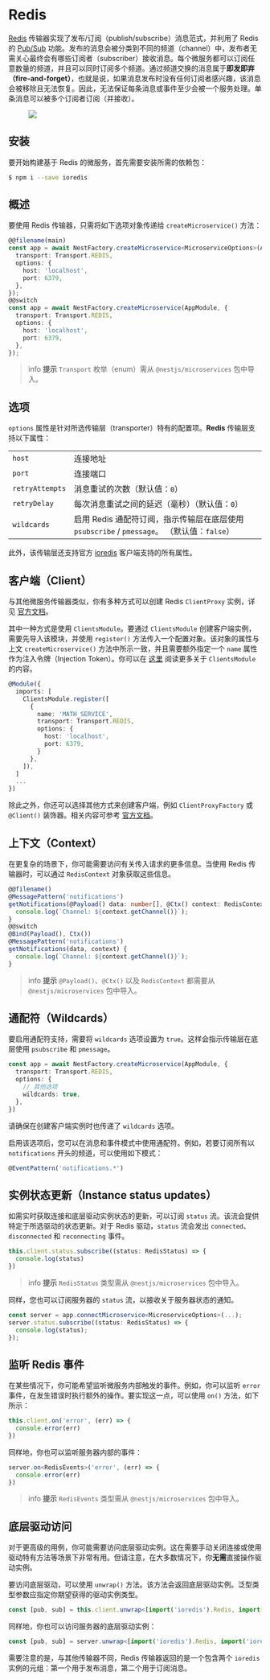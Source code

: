 # Redis

[Redis](https://redis.io/) 传输器实现了发布/订阅（publish/subscribe）消息范式，并利用了 Redis 的 [Pub/Sub](https://redis.io/topics/pubsub) 功能。发布的消息会被分类到不同的频道（channel）中，发布者无需关心最终会有哪些订阅者（subscriber）接收消息。每个微服务都可以订阅任意数量的频道，并且可以同时订阅多个频道。通过频道交换的消息属于**即发即弃（fire-and-forget）**，也就是说，如果消息发布时没有任何订阅者感兴趣，该消息会被移除且无法恢复。因此，无法保证每条消息或事件至少会被一个服务处理。单条消息可以被多个订阅者订阅（并接收）。

<figure>
  <img class="illustrative-image" src="/assets/Redis_1.png" />
</figure>

## 安装

要开始构建基于 Redis 的微服务，首先需要安装所需的依赖包：

```bash
$ npm i --save ioredis
```

## 概述

要使用 Redis 传输器，只需将如下选项对象传递给 `createMicroservice()` 方法：

```ts
@@filename(main)
const app = await NestFactory.createMicroservice<MicroserviceOptions>(AppModule, {
  transport: Transport.REDIS,
  options: {
    host: 'localhost',
    port: 6379,
  },
});
@@switch
const app = await NestFactory.createMicroservice(AppModule, {
  transport: Transport.REDIS,
  options: {
    host: 'localhost',
    port: 6379,
  },
});
```

> info **提示** `Transport` 枚举（enum）需从 `@nestjs/microservices` 包中导入。

## 选项

`options` 属性是针对所选传输层（transporter）特有的配置项。<strong>Redis</strong> 传输层支持以下属性：

<table>
  <tr>
    <td>
      <code>host</code>
    </td>
    <td>连接地址</td>
  </tr>
  <tr>
    <td>
      <code>port</code>
    </td>
    <td>连接端口</td>
  </tr>
  <tr>
    <td>
      <code>retryAttempts</code>
    </td>
    <td>
      消息重试的次数（默认值：<code>0</code>）
    </td>
  </tr>
  <tr>
    <td>
      <code>retryDelay</code>
    </td>
    <td>
      每次消息重试之间的延迟（毫秒）（默认值：<code>0</code>）
    </td>
  </tr>
  <tr>
    <td>
      <code>wildcards</code>
    </td>
    <td>
      启用 Redis 通配符订阅，指示传输层在底层使用 <code>psubscribe</code> / <code>pmessage</code>。
      （默认值：<code>false</code>）
    </td>
  </tr>
</table>

此外，该传输层还支持官方 [ioredis](https://redis.github.io/ioredis/index.html#RedisOptions) 客户端支持的所有属性。

## 客户端（Client）

与其他微服务传输器类似，你有多种方式可以创建 Redis `ClientProxy` 实例，详见 <a href="https://docs.nestjs.com/microservices/basics#client">官方文档</a>。

其中一种方式是使用 `ClientsModule`。要通过 `ClientsModule` 创建客户端实例，需要先导入该模块，并使用 `register()` 方法传入一个配置对象。该对象的属性与上文 `createMicroservice()` 方法中所示一致，并且需要额外指定一个 `name` 属性作为注入令牌（Injection Token）。你可以在 <a href="https://docs.nestjs.com/microservices/basics#client">这里</a> 阅读更多关于 `ClientsModule` 的内容。

```ts
@Module({
  imports: [
    ClientsModule.register([
      {
        name: 'MATH_SERVICE',
        transport: Transport.REDIS,
        options: {
          host: 'localhost',
          port: 6379,
        }
      },
    ]),
  ]
  ...
})
```

除此之外，你还可以选择其他方式来创建客户端，例如 `ClientProxyFactory` 或 `@Client()` 装饰器。相关内容可参考 <a href="https://docs.nestjs.com/microservices/basics#client">官方文档</a>。

## 上下文（Context）

在更复杂的场景下，你可能需要访问有关传入请求的更多信息。当使用 Redis 传输器时，可以通过 `RedisContext` 对象获取这些信息。

```ts
@@filename()
@MessagePattern('notifications')
getNotifications(@Payload() data: number[], @Ctx() context: RedisContext) {
  console.log(`Channel: ${context.getChannel()}`);
}
@@switch
@Bind(Payload(), Ctx())
@MessagePattern('notifications')
getNotifications(data, context) {
  console.log(`Channel: ${context.getChannel()}`);
}
```

> info **提示** `@Payload()`、`@Ctx()` 以及 `RedisContext` 都需要从 `@nestjs/microservices` 包中导入。

## 通配符（Wildcards）

要启用通配符支持，需要将 `wildcards` 选项设置为 `true`。这样会指示传输层在底层使用 `psubscribe` 和 `pmessage`。

```ts
const app = await NestFactory.createMicroservice(AppModule, {
  transport: Transport.REDIS,
  options: {
    // 其他选项
    wildcards: true,
  },
})
```

请确保在创建客户端实例时也传递了 `wildcards` 选项。

启用该选项后，您可以在消息和事件模式中使用通配符。例如，若要订阅所有以 `notifications` 开头的频道，可以使用如下模式：

```ts
@EventPattern('notifications.*')
```

## 实例状态更新（Instance status updates）

如需实时获取连接和底层驱动实例状态的更新，可以订阅 `status` 流。该流会提供特定于所选驱动的状态更新。对于 Redis 驱动，`status` 流会发出 `connected`、`disconnected` 和 `reconnecting` 事件。

```ts
this.client.status.subscribe((status: RedisStatus) => {
  console.log(status)
})
```

> info **提示** `RedisStatus` 类型需从 `@nestjs/microservices` 包中导入。

同样，您也可以订阅服务器的 `status` 流，以接收关于服务器状态的通知。

```ts
const server = app.connectMicroservice<MicroserviceOptions>(...);
server.status.subscribe((status: RedisStatus) => {
  console.log(status);
});
```

## 监听 Redis 事件

在某些情况下，你可能希望监听微服务内部触发的事件。例如，你可以监听 `error` 事件，在发生错误时执行额外的操作。要实现这一点，可以使用 `on()` 方法，如下所示：

```ts
this.client.on('error', (err) => {
  console.error(err)
})
```

同样地，你也可以监听服务器内部的事件：

```ts
server.on<RedisEvents>('error', (err) => {
  console.error(err)
})
```

> info **提示** `RedisEvents` 类型需从 `@nestjs/microservices` 包中导入。

## 底层驱动访问

对于更高级的用例，你可能需要访问底层驱动实例。这在需要手动关闭连接或使用驱动特有方法等场景下非常有用。但请注意，在大多数情况下，你**无需**直接操作驱动实例。

要访问底层驱动，可以使用 `unwrap()` 方法。该方法会返回底层驱动实例。泛型类型参数应指定你期望获得的驱动实例类型。

```ts
const [pub, sub] = this.client.unwrap<[import('ioredis').Redis, import('ioredis').Redis]>()
```

同样地，你也可以访问服务器的底层驱动实例：

```ts
const [pub, sub] = server.unwrap<[import('ioredis').Redis, import('ioredis').Redis]>()
```

需要注意的是，与其他传输器不同，Redis 传输器返回的是一个包含两个 `ioredis` 实例的元组：第一个用于发布消息，第二个用于订阅消息。
